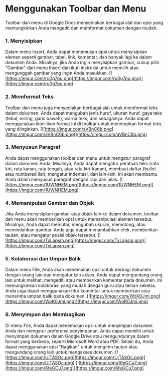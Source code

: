 # Menggunakan Toolbar dan Menu
Toolbar dan menu di Google Docs menyediakan berbagai alat dan opsi yang memungkinkan
Anda mengedit dan memformat dokumen dengan mudah.
### 1. Menyisipkan
Dalam menu Insert, Anda dapat menemukan opsi untuk menyisipkan elemen
seperti gambar, tabel, link, komentar, dan banyak lagi ke dalam dokumen Anda. Misalnya,
jika Anda ingin menyisipkan gambar, cukup pilih &quot;Gambar&quot; dari menu Insert dan ikuti
instruksi untuk memilih atau mengunggah gambar yang ingin Anda masukkan.
[![https://imgur.com/ru0g7pu.png](https://imgur.com/ru0g7pu.png)](https://imgur.com/ru0g7pu.png)

### 2. Memformat Teks
Toolbar dan menu juga menyediakan berbagai alat untuk memformat
teks dalam dokumen. Anda dapat mengubah jenis huruf, ukuran huruf, gaya teks (tebal,
miring, garis bawah), warna teks, dan sebagainya. Anda dapat menggunakan ikon-ikon
format ini di toolbar untuk menerapkan format teks yang diinginkan.
[![https://imgur.com/aVBnC6b.png](https://imgur.com/aVBnC6b.png)](https://imgur.com/aVBnC6b.png)

### 3. Menyusun Paragraf
Anda dapat menggunakan toolbar dan menu untuk mengatur paragraf
dalam dokumen Anda. Misalnya, Anda dapat mengatur perataan teks (rata kiri, rata kanan,
rata tengah, atau rata kiri-kanan), membuat daftar (bullet atau numbered list), mengatur
indentasi, dan lain-lain. Ini akan membantu Anda dalam menyusun paragraf dengan rapi dan
jelas.
[![https://imgur.com/1UWNHEM.png](https://imgur.com/1UWNHEM.png)](https://imgur.com/1UWNHEM.png)

### 4. Memanipulasi Gambar dan Objek
Jika Anda menyisipkan gambar atau objek lain ke
dalam dokumen, toolbar dan menu akan memberikan opsi untuk memanipulasi elemen
tersebut. Misalnya, Anda dapat memutar, mengubah ukuran, memotong, atau memindahkan
gambar. Anda juga dapat menambahkan efek, memberikan tautan, atau mengatur posisi objek
tersebut.
[![https://imgur.com/TxLapsm.png](https://imgur.com/TxLapsm.png)](https://imgur.com/TxLapsm.png)

### 5. Kolaborasi dan Umpan Balik
Dalam menu File, Anda akan menemukan opsi untuk
berbagi dokumen dengan orang lain dan mengatur izin akses. Anda dapat mengundang orang
lain untuk melihat, mengedit, atau memberikan komentar pada dokumen. Ini memungkinkan
kolaborasi yang mudah dengan guru atau teman sekelas. Anda juga dapat menggunakan fitur
komentar untuk memberikan atau menerima umpan balik pada dokumen.
[![https://imgur.com/WoK0Jmi.png](https://imgur.com/WoK0Jmi.png)](https://imgur.com/WoK0Jmi.png)

### 6. Menyimpan dan Membagikan
Di menu File, Anda dapat menemukan opsi untuk
menyimpan dokumen Anda dan mengatur preferensi penyimpanan. Anda dapat memilih
untuk menyimpan dokumen dalam Google Drive atau mengunduhnya dalam format yang
berbeda, seperti Microsoft Word atau PDF. Selain itu, Anda dapat menggunakan opsi
&quot;Bagikan&quot; untuk mengirim tautan atau mengundang orang lain untuk mengakses dokumen.
[![https://imgur.com/UiTASOc.png](https://imgur.com/UiTASOc.png)](https://imgur.com/UiTASOc.png)
[![https://imgur.com/6feGCu7.png](https://imgur.com/6feGCu7.png)](https://imgur.com/6feGCu7.png)